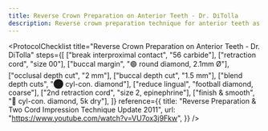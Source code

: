 ```yaml
---
title: Reverse Crown Preparation on Anterior Teeth - Dr. DiTolla
description: Reverse crown preparation technique for anterior teeth as described by Dr. DiTolla
---
```



<ProtocolChecklist
  title="Reverse Crown Preparation on Anterior Teeth - Dr. DiTolla"
  steps={[
    ["break interproximal contact", "56 carbide"],
    ["retraction cord", "size 00"],
    ["buccal margin", "🟢 round diamond, 2.1mm Ø"],
    ["occlusal depth cut", "2 mm"],
    ["buccal depth cut", "1.5 mm"],
    ["blend depth cuts", "⬤ cyl-con. diamond"],
    ["reduce lingual", "football diamond, coarse"],
    ["2nd retraction cord", "size 2, epinephrine"],
    ["finish & smooth", "🔴 cyl-con. diamond, 5k dry"],
  ]}
  reference={{
    title: "Reverse Preparation & Two Cord Impression Technique Update 2011",
    url: "https://www.youtube.com/watch?v=VU7ox3j9Fkw",
  }}
/>
